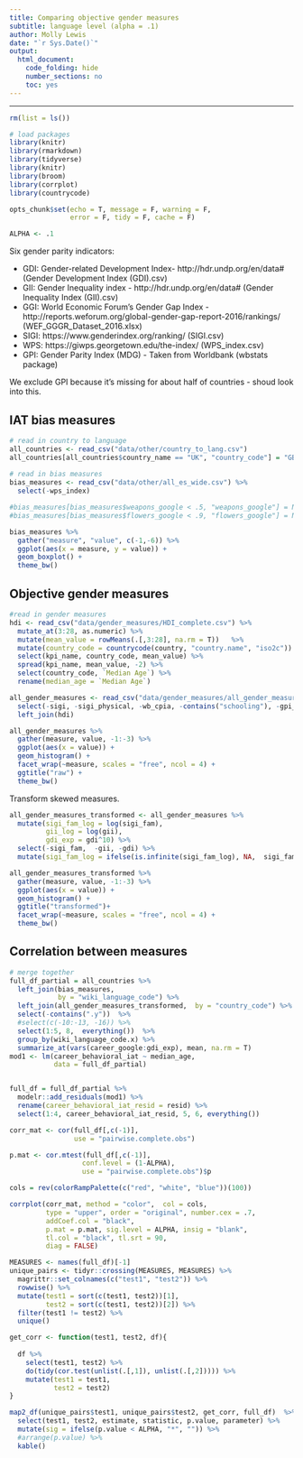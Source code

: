 ```yaml
---
title: Comparing objective gender measures
subtitle: language level (alpha = .1)
author: Molly Lewis 
date: "`r Sys.Date()`"
output: 
  html_document:
    code_folding: hide
    number_sections: no
    toc: yes
---
```

  
******

```r
rm(list = ls())

# load packages
library(knitr)
library(rmarkdown)
library(tidyverse)
library(knitr)
library(broom)
library(corrplot)
library(countrycode)

opts_chunk$set(echo = T, message = F, warning = F, 
               error = F, tidy = F, cache = F)
```

```r
ALPHA <- .1
```

Six gender parity indicators:

* GDI: Gender-related Development Index- http://hdr.undp.org/en/data# (Gender Development Index (GDI).csv) 
* GII: Gender Inequality index - http://hdr.undp.org/en/data# (Gender Inequality Index (GII).csv)
* GGI: World Economic Forum’s Gender Gap Index -  http://reports.weforum.org/global-gender-gap-report-2016/rankings/  (WEF_GGGR_Dataset_2016.xlsx)
* SIGI:  https://www.genderindex.org/ranking/  (SIGI.csv)
* WPS: https://giwps.georgetown.edu/the-index/  (WPS_index.csv)
* GPI: Gender Parity Index (MDG) -  Taken from Worldbank (wbstats package)

We exclude GPI because it's missing for about half of countries - shoud look into this.

## IAT bias measures
```r
# read in country to language
all_countries <- read_csv("data/other/country_to_lang.csv")
all_countries[all_countries$country_name == "UK", "country_code"] = "GB"
          
# read in bias measures
bias_measures <- read_csv("data/other/all_es_wide.csv") %>%
  select(-wps_index) 

#bias_measures[bias_measures$weapons_google < .5, "weapons_google"] = NA
#bias_measures[bias_measures$flowers_google < .9, "flowers_google"] = NA
```

```r
bias_measures %>%
  gather("measure", "value", c(-1,-6)) %>%
  ggplot(aes(x = measure, y = value)) +
  geom_boxplot() +
  theme_bw()
```

## Objective gender measures
```r
#read in gender measures
hdi <- read_csv("data/gender_measures/HDI_complete.csv") %>%
  mutate_at(3:28, as.numeric) %>%
  mutate(mean_value = rowMeans(.[,3:28], na.rm = T))   %>%
  mutate(country_code = countrycode(country, "country.name", "iso2c")) %>%
  select(kpi_name, country_code, mean_value) %>%
  spread(kpi_name, mean_value, -2) %>%
  select(country_code, `Median Age`) %>%
  rename(median_age = `Median Age`) 

all_gender_measures <- read_csv("data/gender_measures/all_gender_measures.csv") %>%
  select(-sigi, -sigi_physical, -wb_cpia, -contains("schooling"), -gpi_literacy, -contains("ggi_"), -sigi_son) %>%
  left_join(hdi)

```

```r
all_gender_measures %>%
  gather(measure, value, -1:-3) %>%
  ggplot(aes(x = value)) +
  geom_histogram() +
  facet_wrap(~measure, scales = "free", ncol = 4) +
  ggtitle("raw") +
  theme_bw()
```

Transform skewed measures.
```r
all_gender_measures_transformed <- all_gender_measures %>%
  mutate(sigi_fam_log = log(sigi_fam),
         gii_log = log(gii),
         gdi_exp = gdi^10) %>%
  select(-sigi_fam,  -gii, -gdi) %>%
  mutate(sigi_fam_log = ifelse(is.infinite(sigi_fam_log), NA,  sigi_fam_log))

all_gender_measures_transformed %>%
  gather(measure, value, -1:-3) %>%
  ggplot(aes(x = value)) +
  geom_histogram() +
  ggtitle("transformed")+
  facet_wrap(~measure, scales = "free", ncol = 4) +
  theme_bw()
```

## Correlation between measures
```r
# merge together
full_df_partial = all_countries %>%
  left_join(bias_measures, 
            by = "wiki_language_code") %>%
  left_join(all_gender_measures_transformed,  by = "country_code") %>%
  select(-contains(".y"))  %>%
  #select(c(-10:-13, -16)) %>%
  select(1:5, 8,  everything())  %>%
  group_by(wiki_language_code.x) %>%
  summarize_at(vars(career_google:gdi_exp), mean, na.rm = T) 
mod1 <- lm(career_behavioral_iat ~ median_age, 
           data = full_df_partial)


full_df = full_df_partial %>%
  modelr::add_residuals(mod1) %>%
  rename(career_behavioral_iat_resid = resid) %>%
  select(1:4, career_behavioral_iat_resid, 5, 6, everything())
```

```r
corr_mat <- cor(full_df[,c(-1)], 
                use = "pairwise.complete.obs")

p.mat <- cor.mtest(full_df[,c(-1)], 
                  conf.level = (1-ALPHA),  
                  use = "pairwise.complete.obs")$p

cols = rev(colorRampPalette(c("red", "white", "blue"))(100))

corrplot(corr_mat, method = "color",  col = cols,
         type = "upper", order = "original", number.cex = .7,
         addCoef.col = "black", 
         p.mat = p.mat, sig.level = ALPHA, insig = "blank", 
         tl.col = "black", tl.srt = 90,
         diag = FALSE)
```

```r
MEASURES <- names(full_df)[-1]
unique_pairs <- tidyr::crossing(MEASURES, MEASURES) %>% 
  magrittr::set_colnames(c("test1", "test2")) %>%
  rowwise() %>%
  mutate(test1 = sort(c(test1, test2))[1],       
         test2 = sort(c(test1, test2))[2]) %>%
  filter(test1 != test2) %>%                      
  unique() 

get_corr <- function(test1, test2, df){
  
  df %>%
    select(test1, test2) %>%
    do(tidy(cor.test(unlist(.[,1]), unlist(.[,2])))) %>%
    mutate(test1 = test1, 
           test2 = test2)
}

map2_df(unique_pairs$test1, unique_pairs$test2, get_corr, full_df)  %>%
  select(test1, test2, estimate, statistic, p.value, parameter) %>%
  mutate(sig = ifelse(p.value < ALPHA, "*", "")) %>%
  #arrange(p.value) %>%
  kable()
```
